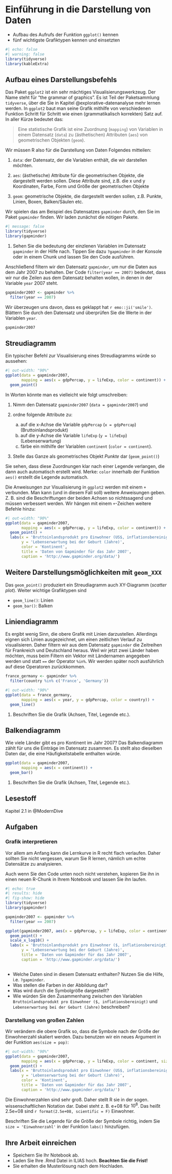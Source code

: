 # Einführung in die Darstellung von Daten {#sec-ggplot}

:::{.outcomes}
- Aufbau des Aufrufs der Funktion `ggplot()` kennen
- fünf wichtigste Grafiktypen kennen und einsetzten
:::

```r
#| echo: false
#| warning: false
library(tidyverse)
library(kableExtra)
```


## Aufbau eines Darstellungsbefehls

Das Paket `ggplot2` ist ein sehr mächtiges Visualisierungswerkzeug. Der Name steht für "the grammar of graphics". Es ist Teil der Paketsammlung `tidyverse`, über die Sie in Kapitel @explorative-datenanalyse mehr lernen werden. In `ggplot2` baut man seine Grafik mithilfe von verschiedenen Funktion Schritt für Schritt wie einen (grammatikalisch korrekten) Satz auf. In aller Kürze bedeutet das:

> Eine statistische Grafik ist eine Zuordnung (`mapping`) von Variablen in einem Datensatz (`data`) zu (ästhetischen) Attributen (`aes`) von geometrischen Objekten (`geom`).

Wir müssen R also für die Darstellung von Daten Folgendes mitteilen:

1. `data`: der Datensatz, der die Variablen enthält, die wir darstellen möchten.

1. `aes`: (ästhetische) Attribute für die geometrischen Objekte, die dargestellt werden sollen. Diese Attribute sind, z.B. die x und y Koordinaten, Farbe, Form und Größe der geometrischen Objekte

1. `geom`: geometrische Objekte, die dargestellt werden sollen, z.B. Punkte, Linien, Boxen, Balken/Säulen etc.

Wir spielen das am Beispiel des Datensatzes `gapminder` durch, den Sie im Paket `gapminder` finden. Wir laden zunächst die nötigen Pakete.
```r
#| message: false
library(tidyverse)
library(gapminder)
```


:::{.exercises}
1. Sehen Sie die bedeutung der einzlenen Variablen im Datensatz `gapminder` in der Hilfe nach. Tippen Sie dazu `?gapminder` in der Konsole oder in einem Chunk und lassen Sie den Code ausführen.
:::

Anschließend  filtern wir den Datensatz `gapminder`, um nur die Daten aus dem Jahr 2007 zu behalten. Der Code `filter(year == 2007)` bedeutet, dass wir nur die Zeilen aus dem Datensatz behalten wollen, in denen in der Variable `year` 2007 steht.
```r
gapminder2007 <- gapminder %>% 
  filter(year == 2007)
```

Wir überzeugen uns davon, dass es geklappt hat `r emo::ji('smile')`. Blättern Sie durch den Datensatz und überprüfen Sie die Werte in der Variablen `year`.
```r
gapminder2007
```


## Streudiagramm {#sec-scatter}
Ein typischer Befehl zur Visualisierung eines Streudiagramms würde so aussehen:
```r
#| out-width: "90%"
ggplot(data = gapminder2007, 
       mapping = aes(x = gdpPercap, y = lifeExp, color = continent)) +
  geom_point()
```

In Worten könnte man es vielleicht wie folgt umschreiben:

1. Nimm den Datensatz `gapminder2007` (`data = gapminder2007`)  und 

1. ordne folgende Attribute zu:
    a. auf die x-Achse die Variable `gdpPercap` (`x = gdpPercap`) (Bruttoinlandsprodukt)
    a. auf die y-Achse die Variable `lifeExp` (`y = lifeExp`) (Lebenserwartung)
    a. färbe ein mithilfe der Variablen `continent` (`color = continent`).

2. Stelle das Ganze als geometrisches Objekt *Punkte* dar (`geom_point()`)

Sie sehen, dass diese Zuordnungen klar nach einer Legende verlangen, die dann auch automatisch erstellt wird. Merke: `color` innerhalb der Funktion `aes()` erstellt die Legende automatisch.

Die Anweisungen zur Visualisierung in `ggplot2` werden mit einem `+` verbunden. Man kann (und in diesem Fall soll) weitere Anweisungen geben. Z. B. sind die Beschriftungen der beiden Achsen so nichtssagend und müssen verbessert werden. Wir hängen mit einem `+`-Zeichen weitere Befehle hinzu:

```r
#| out-width: "90%"
ggplot(data = gapminder2007, 
       mapping = aes(x = gdpPercap, y = lifeExp, color = continent)) +
  geom_point() + 
  labs(x = 'Bruttoinlandsprodukt pro Einwohner (US$, inflationsbereinigt)',
       y = 'Lebenserwartung bei der Geburt (Jahre)',
       color = 'Kontinent',
       title = 'Daten von Gapminder für das Jahr 2007',
       caption = 'http://www.gapminder.org/data/')
```


## Weitere Darstellungsmöglichkeiten mit `geom_XXX`
Das `geom_point()` produziert ein Streudiagramm auch XY-Diagramm (*scatter plot*). Weiter wichtige Grafiktypen sind

- `geom_line()`: Linien
- `geom_bar()`: Balken

## Liniendiagramm {#sec-line}
Es ergibt wenig Sinn, die obere Grafik mit Linien darzustellen. Allerdings eignen sich Linien ausgezeichnet, um einen zeitlichen Verlauf zu visualisieren. Daher filtern wir aus dem Datensatz `gapminder` die Zeitreihen für Frankreich und Deutschland heraus. Weil wir jetzt zwei Länder haben möchten, muss beim Filtern ein Vektor mit Ländernamen angegeben werden und statt `==` der Operator `%in%`. Wir werden später noch ausführlich auf diese Operatoren zurückkommen.

```r
france_germany <- gapminder %>% 
  filter(country %in% c('France', 'Germany'))
```


```r
#| out-width: "90%"
ggplot(data = france_germany, 
       mapping = aes(x = year, y = gdpPercap, color = country)) +
  geom_line()
```

:::{.exercises}
1. Beschriften Sie die Grafik (Achsen, Titel, Legende etc.).
:::


## Balkendiagramm
Wie viele Länder gibt es pro Kontinent im Jahr 2007? Das Balkendiagramm zählt für uns die Einträge im Datensatz zusammen. Es stellt also dieselben Daten dar, die eine Häufigkeitstabelle enthalten würde.

```r
ggplot(data = gapminder2007, 
       mapping = aes(x = continent)) +
  geom_bar()
```

:::{.exercises}
1. Beschriften Sie die Grafik (Achsen, Titel, Legende etc.).
:::

## Lesestoff
Kapitel 2.1 in @ModernDive


## Aufgaben

### Grafik interpretieren
Vor allem am Anfang kann die Lernkurve in R recht flach verlaufen. Daher sollten Sie nicht vergessen, warum Sie R lernen, nämlich um echte Datensätze zu analysieren.

Auch wenn Sie den Code unten noch nicht verstehen, kopieren Sie ihn in einen neuen R-Chunk in Ihrem Notebook und lassen Sie ihn laufen.

```r
#| echo: true
#| results: hide
#| fig-show: hide
library(tidyverse)
library(gapminder)

gapminder2007 <- gapminder %>% 
  filter(year == 2007)

ggplot(gapminder2007, aes(x = gdpPercap, y = lifeExp, color = continent, size = pop)) +
  geom_point() +
  scale_x_log10() +
  labs(x = 'Bruttoinlandsprodukt pro Einwohner ($, inflationsbereinigt)', 
       y = 'Lebenserwartung bei der Geburt (Jahre)',
       title = 'Daten von Gapminder für das Jahr 2007',
       caption = 'http://www.gapminder.org/data/')
  
```

- Welche Daten sind in diesem Datensatz enthalten? Nutzen Sie die Hilfe, i.e. `?gapminder`.
- Was stellen die Farben in der Abbildung dar?
- Was wird durch die Symbolgröße dargestellt?
- Wie würden Sie den Zusammenhang zwischen den Variablen `Bruttoinlandsprodukt pro Einwohner ($, inflationsbereinigt)` und `Lebenserwartung bei der Geburt (Jahre)` beschreiben?

### Darstellung von großen Zahlen
Wir verändern die obere Grafik so, dass die Symbole nach der Größe der Einwohnerzahl skaliert werden. Dazu benutzen wir ein neues Argument in der Funktion `aes(size = pop)`:

```r
#| out-width: "90%"
ggplot(data = gapminder2007, 
       mapping = aes(x = gdpPercap, y = lifeExp, color = continent, size = pop)) +
  geom_point() + 
  labs(x = 'Bruttoinlandsprodukt pro Einwohner (US$, inflationsbereinigt)',
       y = 'Lebenserwartung bei der Geburt (Jahre)',
       color = 'Kontinent',
       title = 'Daten von Gapminder für das Jahr 2007',
       caption = 'http://www.gapminder.org/data/')
```

Die Einwohnerzahlen sind sehr groß. Daher stellt R sie in der sogen. wissenschaftlichen Notation dar. Dabei steht z. B. e+08 für $10^8$. Das heißt 2.5e+08 sind `r format(2.5e+08, scientific = F)` Einwohner.

Beschriften Sie die Legende für die Größe der Symbole richtig, indem Sie `size = 'Einwohnerzahl'` in der Funktion `labs()` hinzufügen.
       


## Ihre Arbeit einreichen
- Speichern Sie Ihr Notebook ab.
- Laden Sie Ihre .Rmd Datei in ILIAS hoch. **Beachten Sie die Frist!**
- Sie erhalten die Musterlösung nach dem Hochladen.
